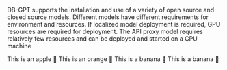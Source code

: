 

DB-GPT supports the installation and use of a variety of open source and closed source models. Different models have different requirements for environment and resources. If localized model deployment is required, GPU resources are required for deployment. The API proxy model requires relatively few resources and can be deployed and started on a CPU machine

<Tabs>
  <TabItem value="OpenAI" label="OpenAI" default>
    This is an apple 🍎
  </TabItem>
  <TabItem value="Vicuna" label="OpenAI">
    This is an orange 🍊
  </TabItem>
  <TabItem value="Baichuan" label="Baichuan">
    This is a banana 🍌
  </TabItem>
   <TabItem value="ChatGLM" label="ChatGLM">
    This is a banana 🍌
  </TabItem>
</Tabs>